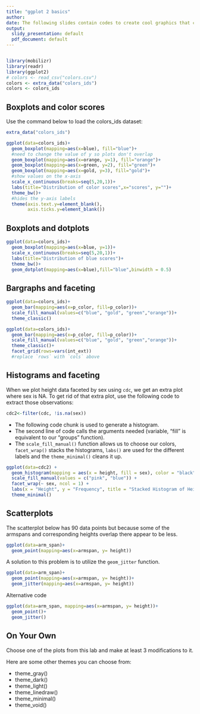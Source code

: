 ```yaml
---
title: "ggplot 2 basics"
author:
date: The following slides contain codes to create cool graphics that can be utilized in the IDS course.
output:
  slidy_presentation: default
  pdf_document: default
---
```


```r
```

```r
library(mobilizr)
library(readr)
library(ggplot2)
# colors <- read_csv("colors.csv")
colors <- extra_data("colors_ids")
colors <- colors_ids
```

## Boxplots and color scores

Use the command below to load the colors_ids dataset:

```r
extra_data("colors_ids")
```


```r
ggplot(data=colors_ids)+
  geom_boxplot(mapping=aes(x=blue), fill="blue")+
  #need to change the value of y so plots don't overlap
  geom_boxplot(mapping=aes(x=orange, y=1), fill="orange")+
  geom_boxplot(mapping=aes(x=green, y=2), fill="green")+
  geom_boxplot(mapping=aes(x=gold, y=3), fill="gold")+
  #show values on the x-axis
  scale_x_continuous(breaks=seq(5,20,1))+
  labs(title="Distribution of color scores",x="scores", y="")+
  theme_bw()+
  #hides the y-axis labels
  theme(axis.text.y=element_blank(),
        axis.ticks.y=element_blank())
```

## Boxplots and dotplots

```r
ggplot(data=colors_ids)+
  geom_boxplot(mapping=aes(x=blue, y=1))+
  scale_x_continuous(breaks=seq(5,20,1))+
  labs(title="Distribution of blue scores")+
  theme_bw()+
  geom_dotplot(mapping=aes(x=blue),fill="blue",binwidth = 0.5)
```

## Bargraphs and faceting

```r
ggplot(data=colors_ids)+
  geom_bar(mapping=aes(x=p_color, fill=p_color))+
  scale_fill_manual(values=c("blue", "gold", "green","orange"))+
  theme_classic()
```


```r
ggplot(data=colors_ids)+
  geom_bar(mapping=aes(x=p_color, fill=p_color))+
  scale_fill_manual(values=c("blue", "gold", "green","orange"))+
  theme_classic()+
  facet_grid(rows=vars(int_ext))
  #replace `rows` with `cols` above
```

## Histograms and faceting

When we plot height data faceted by sex using `cdc`, we get an extra plot where sex is NA. To get rid of that extra plot, use the following code to extract those observations:

```r
cdc2<-filter(cdc, !is.na(sex))
```

- The following code chunk is used to generate a histogram.  
- The second line of code calls the arguments needed (variable, "fill" is equivalent to our "groups" function). 
- The `scale_fill_manual()` function allows us to choose our colors, `facet_wrap()` stacks the histograms, `labs()` are used for the different labels and the `theme_minimal()` cleans it up.

```r
ggplot(data=cdc2) +
  geom_histogram(mapping = aes(x = height, fill = sex), color = "black", binwidth = 0.05) +
  scale_fill_manual(values = c("pink", "blue")) +
  facet_wrap(~ sex, ncol = 1) +
  labs(x = "Height", y = "Frequency", title = "Stacked Histogram of Height by Sex") +
  theme_minimal()
```


## Scatterplots

The scatterplot below has 90 data points but because some of the armspans and corresponding heights overlap there appear to be less.


```r
ggplot(data=arm_span)+
  geom_point(mapping=aes(x=armspan, y= height))
```

A solution to this problem is to utilize the `geom_jitter` function. 


```r
ggplot(data=arm_span)+
  geom_point(mapping=aes(x=armspan, y= height))+
  geom_jitter(mapping=aes(x=armspan, y= height))
```

Alternative code

```r
ggplot(data=arm_span, mapping=aes(x=armspan, y= height))+
  geom_point()+
  geom_jitter()
```


## On Your Own

Choose one of the plots from this lab and make at least 3 modifications to it.

Here are some other themes you can choose from:

  - theme_gray()
  - theme_dark()
  - theme_light()
  - theme_linedraw()
  - theme_minimal()
  - theme_void()
  

